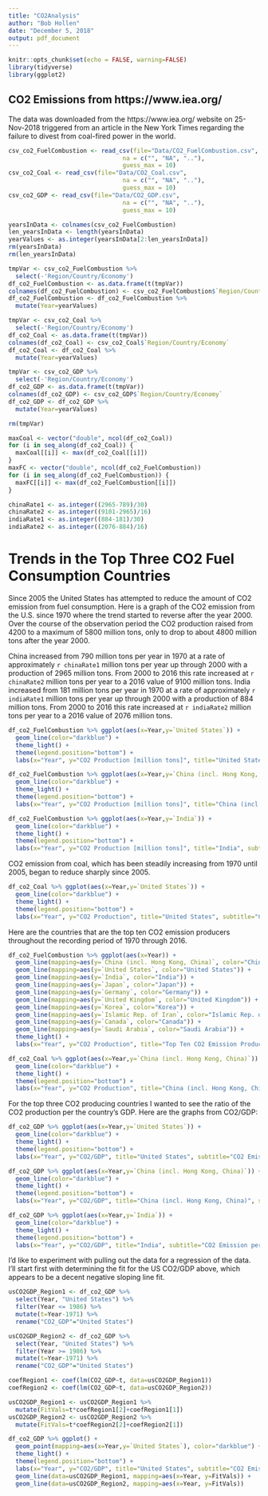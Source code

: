 ```yaml
---
title: "CO2Analysis"
author: "Bob Hollen"
date: "December 5, 2018"
output: pdf_document
---
```


```r
knitr::opts_chunk$set(echo = FALSE, warning=FALSE)
library(tidyverse)
library(ggplot2)
```

## CO2 Emissions from https://www.iea.org/

The data was downloaded from the https://www.iea.org/ website on 25-Nov-2018 triggered from 
an article in the New York Times regarding the failure to divest from coal-fired power in the 
world.

```r
csv_co2_FuelCombustion <- read_csv(file="Data/CO2_FuelCombustion.csv", 
                                na = c("", "NA", ".."),
                                guess_max = 10)
csv_co2_Coal <- read_csv(file="Data/CO2_Coal.csv", 
                                na = c("", "NA", ".."),
                                guess_max = 10)
csv_co2_GDP <- read_csv(file="Data/CO2_GDP.csv", 
                                na = c("", "NA", ".."),
                                guess_max = 10)

yearsInData <- colnames(csv_co2_FuelCombustion)
len_yearsInData <- length(yearsInData)
yearValues <- as.integer(yearsInData[2:len_yearsInData])
rm(yearsInData)
rm(len_yearsInData)
```

```r
tmpVar <- csv_co2_FuelCombustion %>%
  select(-'Region/Country/Economy')
df_co2_FuelCombustion <- as.data.frame(t(tmpVar))
colnames(df_co2_FuelCombustion) <- csv_co2_FuelCombustion$`Region/Country/Economy`
df_co2_FuelCombustion <- df_co2_FuelCombustion %>%
  mutate(Year=yearValues)

tmpVar <- csv_co2_Coal %>%
  select(-'Region/Country/Economy')
df_co2_Coal <- as.data.frame(t(tmpVar))
colnames(df_co2_Coal) <- csv_co2_Coal$`Region/Country/Economy`
df_co2_Coal <- df_co2_Coal %>%
  mutate(Year=yearValues)

tmpVar <- csv_co2_GDP %>%
  select(-'Region/Country/Economy')
df_co2_GDP <- as.data.frame(t(tmpVar))
colnames(df_co2_GDP) <- csv_co2_GDP$`Region/Country/Economy`
df_co2_GDP <- df_co2_GDP %>%
  mutate(Year=yearValues)

rm(tmpVar)
```

```r
maxCoal <- vector("double", ncol(df_co2_Coal))
for (i in seq_along(df_co2_Coal)) {
  maxCoal[[i]] <- max(df_co2_Coal[[i]])
}
maxFC <- vector("double", ncol(df_co2_FuelCombustion))
for (i in seq_along(df_co2_FuelCombustion)) {
  maxFC[[i]] <- max(df_co2_FuelCombustion[[i]])
}

```

```r
chinaRate1 <- as.integer((2965-789)/30)
chinaRate2 <- as.integer((9101-2965)/16)
indiaRate1 <- as.integer((884-181)/30)
indiaRate2 <- as.integer((2076-884)/16)
```

# Trends in the Top Three CO2 Fuel Consumption Countries

Since 2005 the United States has attempted to reduce the amount of CO2 emission from fuel consumption.  Here is a graph of the CO2 emission from the U.S. since 1970 where the trend started to reverse after the year 2000.  Over the course of the observation period the CO2 production raised from 4200 to a maximum of 5800 million tons, only to drop to about 4800 million tons after the year 2000.

China increased from 790 million tons per year in 1970 at a rate of approximately `r chinaRate1`  million tons per year up through 2000 with a production of 2965 million tons.  From 2000 to 2016 this rate increased at `r chinaRate2` million tons per year to a 2016 value of 9100 million tons. India increased from 181 million tons per year in 1970 at a rate of approximately `r indiaRate1`  million tons per year up through 2000 with a production of 884 million tons.  From 2000 to 2016 this rate increased at `r indiaRate2` million tons per year to a 2016 value of 2076 million tons.


```r
df_co2_FuelCombustion %>% ggplot(aes(x=Year,y=`United States`)) + 
  geom_line(color="darkblue") + 
  theme_light() +
  theme(legend.position="bottom") +
  labs(x="Year", y="CO2 Production [million tons]", title="United States", subtitle="CO2 Emission from Fuel Consumption", caption="Data from http://www.iea.org")

df_co2_FuelCombustion %>% ggplot(aes(x=Year,y=`China (incl. Hong Kong, China)`)) + 
  geom_line(color="darkblue") + 
  theme_light() +
  theme(legend.position="bottom") +
  labs(x="Year", y="CO2 Production [million tons]", title="China (incl. Hong Kong, China)", subtitle="CO2 Emission from Fuel Consumption", caption="Data from http://www.iea.org") 

df_co2_FuelCombustion %>% ggplot(aes(x=Year,y=`India`)) + 
  geom_line(color="darkblue") + 
  theme_light() +
  theme(legend.position="bottom") +
  labs(x="Year", y="CO2 Production [million tons]", title="India", subtitle="CO2 Emission from Fuel Consumption", caption="Data from http://www.iea.org") 
```

CO2 emission from coal, which has been steadily increasing from 1970 until 2005, began to 
reduce sharply since 2005.

```r
df_co2_Coal %>% ggplot(aes(x=Year,y=`United States`)) + 
  geom_line(color="darkblue") + 
  theme_light() +
  theme(legend.position="bottom") +
  labs(x="Year", y="CO2 Production", title="United States", subtitle="CO2 Emission from Coal", caption="Data from http://www.iea.org")
```

Here are the countries that are the top ten CO2 emission producers throughout the recording period of 1970 through 2016.

```r
df_co2_FuelCombustion %>% ggplot(aes(x=Year)) +
  geom_line(mapping=aes(y=`China (incl. Hong Kong, China)`, color="China (incl. Hong Kong, China)")) + 
  geom_line(mapping=aes(y=`United States`, color="United States")) + 
  geom_line(mapping=aes(y=`India`, color="India")) + 
  geom_line(mapping=aes(y=`Japan`, color="Japan")) + 
  geom_line(mapping=aes(y=`Germany`, color="Germany")) + 
  geom_line(mapping=aes(y=`United Kingdom`, color="United Kingdom")) + 
  geom_line(mapping=aes(y=`Korea`, color="Korea")) + 
  geom_line(mapping=aes(y=`Islamic Rep. of Iran`, color="Islamic Rep. of Iran")) + 
  geom_line(mapping=aes(y=`Canada`, color="Canada")) + 
  geom_line(mapping=aes(y=`Saudi Arabia`, color="Saudi Arabia")) + 
  theme_light() +
  labs(x="Year", y="CO2 Production", title="Top Ten CO2 Emission Producers", subtitle="CO2 Emission from Fuel Consumption", caption="Data from http://www.iea.org")
```


```r
df_co2_Coal %>% ggplot(aes(x=Year,y=`China (incl. Hong Kong, China)`)) + 
  geom_line(color="darkblue") + 
  theme_light() +
  theme(legend.position="bottom") +
  labs(x="Year", y="CO2 Production", title="China (incl. Hong Kong, China)", subtitle="CO2 Emission from Coal", caption="Data from http://www.iea.org") 
```

For the top three CO2 producing countries I wanted to see the ratio of the CO2 production per the country's GDP.  Here are the graphs from CO2/GDP:

```r
df_co2_GDP %>% ggplot(aes(x=Year,y=`United States`)) + 
  geom_line(color="darkblue") + 
  theme_light() +
  theme(legend.position="bottom") +
  labs(x="Year", y="CO2/GDP", title="United States", subtitle="CO2 Emission per GDP from Fuel Consumption", caption="Data from http://www.iea.org")

df_co2_GDP %>% ggplot(aes(x=Year,y=`China (incl. Hong Kong, China)`)) + 
  geom_line(color="darkblue") + 
  theme_light() +
  theme(legend.position="bottom") +
  labs(x="Year", y="CO2/GDP", title="China (incl. Hong Kong, China)", subtitle="CO2 Emission per GDP from Fuel Consumption", caption="Data from http://www.iea.org") 

df_co2_GDP %>% ggplot(aes(x=Year,y=`India`)) + 
  geom_line(color="darkblue") + 
  theme_light() +
  theme(legend.position="bottom") +
  labs(x="Year", y="CO2/GDP", title="India", subtitle="CO2 Emission per GDP from Fuel Consumption", caption="Data from http://www.iea.org") 
```

I'd like to experiment with pulling out the data for a regression of the data.  I'll start first with determining the fit for the US CO2/GDP above, which appears to be a decent negative sloping line fit.

```r
usCO2GDP_Region1 <- df_co2_GDP %>% 
  select(Year, "United States") %>% 
  filter(Year <= 1986) %>%
  mutate(t=Year-1971) %>% 
  rename("CO2_GDP"="United States")

usCO2GDP_Region2 <- df_co2_GDP %>% 
  select(Year, "United States") %>% 
  filter(Year >= 1986) %>%
  mutate(t=Year-1971) %>% 
  rename("CO2_GDP"="United States")
```

```r
coefRegion1 <- coef(lm(CO2_GDP~t, data=usCO2GDP_Region1))
coefRegion2 <- coef(lm(CO2_GDP~t, data=usCO2GDP_Region2))
```

```r
usCO2GDP_Region1 <- usCO2GDP_Region1 %>%
  mutate(FitVals=t*coefRegion1[2]+coefRegion1[1])
usCO2GDP_Region2 <- usCO2GDP_Region2 %>%
  mutate(FitVals=t*coefRegion2[2]+coefRegion2[1])
```

```r
df_co2_GDP %>% ggplot() + 
  geom_point(mapping=aes(x=Year,y=`United States`), color="darkblue") + 
  theme_light() +
  theme(legend.position="bottom") +
  labs(x="Year", y="CO2/GDP", title="United States", subtitle="CO2 Emission per GDP from Fuel Consumption", caption="Data from http://www.iea.org") +
  geom_line(data=usCO2GDP_Region1, mapping=aes(x=Year, y=FitVals)) +
  geom_line(data=usCO2GDP_Region2, mapping=aes(x=Year, y=FitVals))
```
